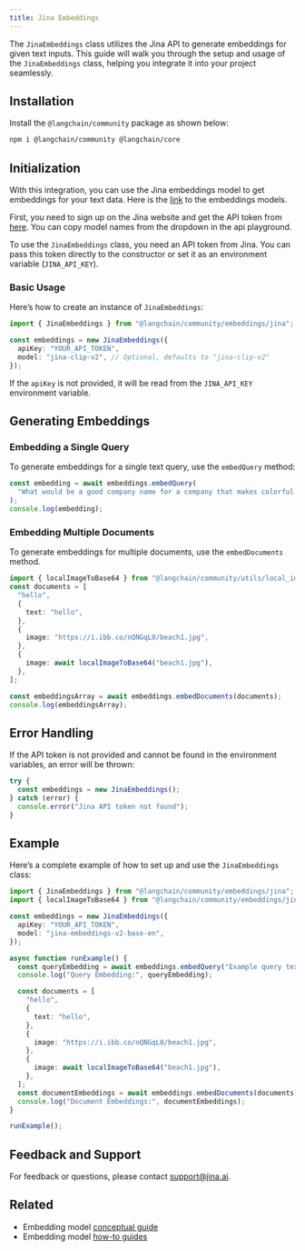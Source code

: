 ```yaml
---
title: Jina Embeddings
---
```


The `JinaEmbeddings` class utilizes the Jina API to generate embeddings for given text inputs. This guide will walk you through the setup and usage of the `JinaEmbeddings` class, helping you integrate it into your project seamlessly.

## Installation

Install the `@langchain/community` package as shown below:


<IntegrationInstallTooltip/>

```bash npm
npm i @langchain/community @langchain/core
```
## Initialization

With this integration, you can use the Jina embeddings model to get embeddings for your text data. Here is the [link](https://jina.ai/embeddings) to the embeddings models.

First, you need to sign up on the Jina website and get the API token from [here](https://jina.ai/embeddings). You can copy model names from the dropdown in the api playground.

To use the `JinaEmbeddings` class, you need an API token from Jina. You can pass this token directly to the constructor or set it as an environment variable (`JINA_API_KEY`).

### Basic Usage

Here’s how to create an instance of `JinaEmbeddings`:

```typescript
import { JinaEmbeddings } from "@langchain/community/embeddings/jina";

const embeddings = new JinaEmbeddings({
  apiKey: "YOUR_API_TOKEN",
  model: "jina-clip-v2", // Optional, defaults to "jina-clip-v2"
});
```
If the `apiKey` is not provided, it will be read from the `JINA_API_KEY` environment variable.

## Generating Embeddings

### Embedding a Single Query

To generate embeddings for a single text query, use the `embedQuery` method:

```typescript
const embedding = await embeddings.embedQuery(
  "What would be a good company name for a company that makes colorful socks?"
);
console.log(embedding);
```
### Embedding Multiple Documents

To generate embeddings for multiple documents, use the `embedDocuments` method.

```typescript
import { localImageToBase64 } from "@langchain/community/utils/local_image_to_base64";
const documents = [
  "hello",
  {
    text: "hello",
  },
  {
    image: "https://i.ibb.co/nQNGqL0/beach1.jpg",
  },
  {
    image: await localImageToBase64("beach1.jpg"),
  },
];

const embeddingsArray = await embeddings.embedDocuments(documents);
console.log(embeddingsArray);
```
## Error Handling

If the API token is not provided and cannot be found in the environment variables, an error will be thrown:

```typescript
try {
  const embeddings = new JinaEmbeddings();
} catch (error) {
  console.error("Jina API token not found");
}
```
## Example

Here’s a complete example of how to set up and use the `JinaEmbeddings` class:

```typescript
import { JinaEmbeddings } from "@langchain/community/embeddings/jina";
import { localImageToBase64 } from "@langchain/community/embeddings/jina/util";

const embeddings = new JinaEmbeddings({
  apiKey: "YOUR_API_TOKEN",
  model: "jina-embeddings-v2-base-en",
});

async function runExample() {
  const queryEmbedding = await embeddings.embedQuery("Example query text.");
  console.log("Query Embedding:", queryEmbedding);

  const documents = [
    "hello",
    {
      text: "hello",
    },
    {
      image: "https://i.ibb.co/nQNGqL0/beach1.jpg",
    },
    {
      image: await localImageToBase64("beach1.jpg"),
    },
  ];
  const documentEmbeddings = await embeddings.embedDocuments(documents);
  console.log("Document Embeddings:", documentEmbeddings);
}

runExample();
```

## Feedback and Support

For feedback or questions, please contact [support@jina.ai](mailto:support@jina.ai).

## Related

- Embedding model [conceptual guide](/oss/integrations/text_embedding)
- Embedding model [how-to guides](/oss/integrations/text_embedding)
